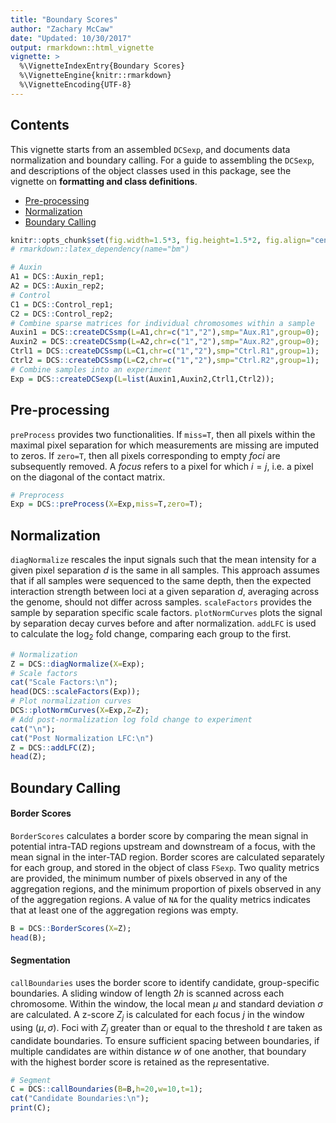```yaml
---
title: "Boundary Scores"
author: "Zachary McCaw"
date: "Updated: 10/30/2017"
output: rmarkdown::html_vignette
vignette: >
  %\VignetteIndexEntry{Boundary Scores}
  %\VignetteEngine{knitr::rmarkdown}
  %\VignetteEncoding{UTF-8}
---
```


## Contents

This vignette starts from an assembled `DCSexp`, and documents data normalization and boundary calling. For a guide to assembling the `DCSexp`, and descriptions of the object classes used in this package, see the vignette on **formatting and class definitions**.

* [Pre-processing](#pre-processing)
* [Normalization](#normalization)
* [Boundary Calling](#boundary-calling)

```r
knitr::opts_chunk$set(fig.width=1.5*3, fig.height=1.5*2, fig.align="center", fig.path='Figs/',echo=T, warning=F, message=F, cache=T, results='hold');
# rmarkdown::latex_dependency(name="bm")
```

```r
# Auxin 
A1 = DCS::Auxin_rep1;
A2 = DCS::Auxin_rep2;
# Control
C1 = DCS::Control_rep1;
C2 = DCS::Control_rep2;
# Combine sparse matrices for individual chromosomes within a sample
Auxin1 = DCS::createDCSsmp(L=A1,chr=c("1","2"),smp="Aux.R1",group=0);
Auxin2 = DCS::createDCSsmp(L=A2,chr=c("1","2"),smp="Aux.R2",group=0);
Ctrl1 = DCS::createDCSsmp(L=C1,chr=c("1","2"),smp="Ctrl.R1",group=1);
Ctrl2 = DCS::createDCSsmp(L=C2,chr=c("1","2"),smp="Ctrl.R2",group=1);
# Combine samples into an experiment
Exp = DCS::createDCSexp(L=list(Auxin1,Auxin2,Ctrl1,Ctrl2));
```

## Pre-processing

`preProcess` provides two functionalities. If `miss=T`, then all pixels within the maximal pixel separation for which measurements are missing are imputed to zeros. If `zero=T`, then all pixels corresponding to empty _foci_ are subsequently removed. A _focus_ refers to a pixel for which $i = j$, i.e. a pixel on the diagonal of the contact matrix. 

```r
# Preprocess
Exp = DCS::preProcess(X=Exp,miss=T,zero=T);
```

## Normalization

`diagNormalize` rescales the input signals such that the mean intensity for a given pixel separation $d$ is the same in all samples. This approach assumes that if all samples were sequenced to the same depth, then the expected interaction strength between loci at a given separation $d$, averaging across the genome, should not differ across samples. `scaleFactors` provides the sample by separation specific scale factors. `plotNormCurves` plots the signal by separation decay curves before and after normalization. `addLFC` is used to calculate the $\log_{2}$ fold change, comparing each group to the first.  

```r
# Normalization
Z = DCS::diagNormalize(X=Exp);
# Scale factors
cat("Scale Factors:\n");
head(DCS::scaleFactors(Exp));
# Plot normalization curves
DCS::plotNormCurves(X=Exp,Z=Z);
# Add post-normalization log fold change to experiment
cat("\n");
cat("Post Normalization LFC:\n")
Z = DCS::addLFC(Z);
head(Z);
```

## Boundary Calling

#### Border Scores

`BorderScores` calculates a border score by comparing the mean signal in potential intra-TAD regions upstream and downstream of a focus, with the mean signal in the inter-TAD region. Border scores are calculated separately for each group, and stored in the object of class `FSexp`. Two quality metrics are provided, the minimum number of pixels observed in any of the aggregation regions, and the minimum proportion of pixels observed in any of the aggregation regions. A value of `NA` for the quality metrics indicates that at least one of the aggregation regions was empty.   

```r
B = DCS::BorderScores(X=Z);
head(B);
```

#### Segmentation

`callBoundaries` uses the border score to identify candidate, group-specific boundaries. A sliding window of length $2h$ is scanned across each chromosome. Within the window, the local mean $\mu$ and standard deviation $\sigma$ are calculated. A z-score $Z_{j}$ is calculated for each focus $j$ in the window using $(\mu,\sigma)$. Foci with $Z_{j}$ greater than or equal to the threshold $t$ are taken as candidate boundaries. To ensure sufficient spacing between boundaries, if multiple candidates are within distance $w$ of one another, that boundary with the highest border score is retained as the representative. 

```R
# Segment
C = DCS::callBoundaries(B=B,h=20,w=10,t=1);
cat("Candidate Boundaries:\n");
print(C);
```
